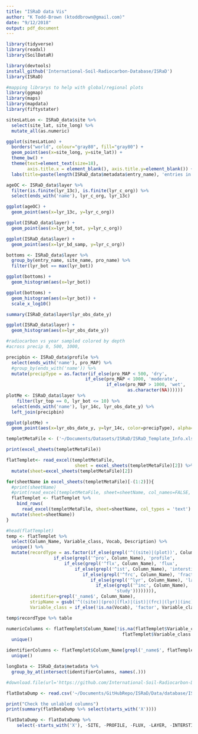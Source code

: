 ```yaml
---
title: "ISRaD data Vis"
author: "K Todd-Brown (ktoddbrown@gmail.com)"
date: "9/12/2018"
output: pdf_document
---
```


```r
library(tidyverse)
library(readxl)
library(SoilDataR)

library(devtools)
install_github('International-Soil-Radiocarbon-Database/ISRaD')
library(ISRaD)

#mapping librarys to help with global/regional plots
library(ggmap)
library(maps)
library(mapdata)
library(fiftystater)

```

```r
sitesLatLon <- ISRaD_data$site %>%
  select(site_lat, site_long) %>%
  mutate_all(as.numeric)

ggplot(sitesLatLon) +
  borders("world", colour="gray80", fill="gray80") + 
  geom_point(aes(x=site_long, y=site_lat)) + 
  theme_bw() +
  theme(text=element_text(size=18), 
        axis.title.x = element_blank(), axis.title.y=element_blank()) +
  labs(title=paste(length(ISRaD_data$metadata$entry_name), 'entries in ISRaD'))

```

```r
ageOC <- ISRaD_data$layer %>% 
  filter(is.finite(lyr_13c), is.finite(lyr_c_org)) %>%
  select(ends_with('name'), lyr_c_org, lyr_13c)

ggplot(ageOC) +
  geom_point(aes(x=lyr_13c, y=lyr_c_org))

ggplot(ISRaD_data$layer) +
  geom_point(aes(x=lyr_bd_tot, y=lyr_c_org))

ggplot(ISRaD_data$layer) +
  geom_point(aes(x=lyr_bd_samp, y=lyr_c_org))
```

```r
bottoms <- ISRaD_data$layer %>% 
  group_by(entry_name, site_name, pro_name) %>%
  filter(lyr_bot == max(lyr_bot))

ggplot(bottoms) +
  geom_histogram(aes(x=lyr_bot))

ggplot(bottoms) +
  geom_histogram(aes(x=lyr_bot)) +
  scale_x_log10()
```

```r
summary(ISRaD_data$layer$lyr_obs_date_y)

ggplot(ISRaD_data$layer) +
  geom_histogram(aes(x=lyr_obs_date_y))
```

```r
#radiocarbon vs year sampled colored by depth
#across precip 0, 500, 1000,

precipbin <- ISRaD_data$profile %>%
  select(ends_with('name'), pro_MAP) %>%
  #group_by(ends_with('name')) %>%
  mutate(precipType = as.factor(if_else(pro_MAP < 500, 'dry', 
                              if_else(pro_MAP < 1000, 'moderate',
                                      if_else(pro_MAP > 1000, 'wet',
                                              as.character(NA))))))
plotMe <- ISRaD_data$layer %>%
    filter(lyr_top == 0, lyr_bot <= 10) %>%
  select(ends_with('name'), lyr_14c, lyr_obs_date_y) %>%
  left_join(precipbin)

ggplot(plotMe) +
  geom_point(aes(x=lyr_obs_date_y, y=lyr_14c, color=precipType), alpha=0.5)
```
```r
templetMetaFile <- ('~/Documents/Datasets/ISRaD/ISRaD_Template_Info.xlsx')

print(excel_sheets(templetMetaFile))

flatTemplet<- read_excel(templetMetaFile, 
                          sheet = excel_sheets(templetMetaFile)[2]) %>%
  mutate(sheet=excel_sheets(templetMetaFile)[2])

for(sheetName in excel_sheets(templetMetaFile)[-(1:2)]){
  #print(sheetName)
  #print(read_excel(templetMetaFile, sheet=sheetName, col_names=FALSE, n_max=1))
  flatTemplet <- flatTemplet %>% 
    bind_rows(
      read_excel(templetMetaFile, sheet=sheetName, col_types = 'text') %>%
  mutate(sheet=sheetName))
}
```

```r
#head(flatTemplet)
temp <- flatTemplet %>% 
  select(Column_Name, Variable_class, Vocab, Description) %>%
  unique() %>%
  mutate(recordType = as.factor(if_else(grepl('^((site)|(plot))', Column_Name), 'site', 
                  if_else(grepl('^pro', Column_Name), 'profile',
                      if_else(grepl('^flx', Column_Name), 'flux',
                          if_else(grepl('^ist', Column_Name), 'interstitial',
                             if_else(grepl('^frc', Column_Name), 'fraction',
                                if_else(grepl('^lyr', Column_Name), 'layer', 
                                  if_else(grepl('^inc', Column_Name), 'incubation', 
                                         'study')))))))),
         identifier=grepl('_name$', Column_Name),
         stripName = gsub('^((site)|(pro)|(flx)|(ist)|(frc)|(lyr)|(inc))_', '', Column_Name),
         Variable_class = if_else(!is.na(Vocab), 'factor', Variable_class))

temp$recordType %>% table

numericColumns <- flatTemplet$Column_Name[!is.na(flatTemplet$Variable_class) &
                                            flatTemplet$Variable_class == 'numeric'] %>%
  unique()

identifierColumns <- flatTemplet$Column_Name[grepl('_name$', flatTemplet$Column_Name)] %>%
  unique()

longData <- ISRaD_data$metadata %>%
  group_by_at(intersect(identifierColumns, names(.))) 

```

```r
#download.file(url='https://github.com/International-Soil-Radiocarbon-Database/ISRaD/blob/master/Data/database/ISRaD_flat.csv', destfile = '~/Documents/Datasets/ISRaD/ISRaD_flat.csv')

flatDataDump <- read.csv('~/Documents/GitHubRepo/ISRaD/Data/database/ISRaD_flat.csv') 

print("Check the unlabled columns")
print(summary(flatDataDump %>% select(starts_with('X'))))

flatDataDump <- flatDataDump %>%
    select(-starts_with('X'), -SITE, -PROFILE, -FLUX, -LAYER, -INTERSTITIAL, -INCUBATION, -FRACTION)
```

